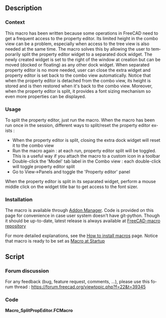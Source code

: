 <languages/>

<div lang="en" dir="ltr" class="mw-content-ltr">
{{Macro
|Name=SplitPropEditor
|Icon=
|Description=This macro has been written because some operations in FreeCAD need to get a frequent access to the property editor. Its limited height in the combo view can be a problem, especially when access to the tree view is also needed at the same time.<br/>
The macro solves this by allowing the user to temporarily split the property editor widget to a separated dock widget. The newly created widget is set to the right of the window at creation but can be moved (docked or floating) as any other dock widget.<br/>
When separated property editor is no more needed, user can close the extra widget and property editor is set back to the combo view automatically.
Notice that when the property editor is detached from the combo view, its height is stored and is then restored when it's back to the combo view.<br/>
Moreover, when the property editor is split, it provides a font sizing mechanism so even more properties can be displayed.
|Author=OpenBrain
|Date=2019-12-27
|Version=0.63
|FCVersion= 0.17+
|Download=
|SeeAlso=
}}
</div>

<div lang="en" dir="ltr" class="mw-content-ltr">
==Description==
</div>

<div lang="en" dir="ltr" class="mw-content-ltr">
===Context===
</div>

<div lang="en" dir="ltr" class="mw-content-ltr">
This macro has been written because some operations in FreeCAD need to get a frequent access to the property editor. Its limited height in the combo view can be a problem, especially when access to the tree view is also needed at the same time.
The macro solves this by allowing the user to temporarily split the property editor widget to a separated dock widget. The newly created widget is set to the right of the window at creation but can be moved (docked or floating) as any other dock widget.
When separated property editor is no more needed, user can close the extra widget and property editor is set back to the combo view automatically.
Notice that when the property editor is detached from the combo view, its height is stored and is then restored when it's back to the combo view.
Moreover, when the property editor is split, it provides a font sizing mechanism so even more properties can be displayed.
</div>

<div lang="en" dir="ltr" class="mw-content-ltr">
===Usage===
</div>

<div lang="en" dir="ltr" class="mw-content-ltr">
To split the property editor, just run the macro.
When the macro has been run once in the session, different ways to split/reset the property editor exists :
* When the property editor is split, closing the extra dock widget will reset it to the combo view
* Run the macro again : at each run, property editor split will be toggled. This is a useful way if you attach the macro to a custom icon in a toolbar
* Double-click the 'Model' tab label in the Combo view : each double-click will toggle property editor split
* Go to View->Panels and toggle the 'Property editor' panel
</div>

<div lang="en" dir="ltr" class="mw-content-ltr">
When the property editor is split in its separated widget, perform a mouse middle click on the widget title bar to get access to the font sizer.
</div>

<div lang="en" dir="ltr" class="mw-content-ltr">
===Installation===
</div>

<div lang="en" dir="ltr" class="mw-content-ltr">
The macro is available through [[Std AddonMgr|Addon Manager]].
Code is provided on this page for convenience in case user system doesn't have git-python. Though it should be up-to-date, latest release is always available at [https://github.com/FreeCAD/FreeCAD-macros/blob/master/PureGui/SplitPropEditor.FCMacro FreeCAD-macro repository]
</div>

<div lang="en" dir="ltr" class="mw-content-ltr">
For more detailed explanations, see the [[How to install macros]] page.
Notice that macro is ready to be set as [[Macro at Startup]]
</div>

<div lang="en" dir="ltr" class="mw-content-ltr">
==Script==
</div>

<div lang="en" dir="ltr" class="mw-content-ltr">
===Forum discussion===
</div>

<div lang="en" dir="ltr" class="mw-content-ltr">
For any feedback (bug, feature request, comments, ...), please use this forum thread : https://forum.freecad.org/viewtopic.php?f=22&t=39345
</div>

<div lang="en" dir="ltr" class="mw-content-ltr">
===Code===
</div>

'''Macro_SplitPropEditor.FCMacro'''

{{MacroCode|code=
#!/usr/bin/python
#####################################
# Copyright (c) openBrain 2019
# Licensed under LGPL v2
#
# This FreeCAD macro will split the property editor from the combo view to a new dockable widget (panel)
# * The default widget is docked to the right of the window but can be freely moved
# * When the new widget is closed, the property editor is set back to its location in the combo view
# * When the macro has been run once, the new widget is registered in FC UI and can (shall) be hidden/shown as original panels are
# * Mouse middle click on the panel title displays a temporary slider to change font size
#
# Version history :
# *0.63 : add comments in the code
# *0.62 : property edit subpanel height is recorded and restored
# *0.61 : property editor split is toggles when 'Model' tab label is double clicked in Combo View
# *0.6 : improve behavior of macro so it toggles property editor split at each run
# *0.52 : stop timer when no more needed
# *0.51 : fix issue when separate Property View is enabled
# *0.5 : beta release
#
#####################################

__Name__ = 'SplitPropEditor'
__Comment__ = 'Splits the property editor from the combo view to a new dock widget (panel)'
__Author__ = 'openBrain'
__Version__ = '0.63'
__Date__ = '2019-12-27'
__License__ = 'LGPL v2'
__Web__ = 'https://wiki.freecad.org/Macro_SplitPropEditor'
__Wiki__ = 'https://wiki.freecad.org/Macro_SplitPropEditor'
__Icon__ = ''
__Help__ = 'Run macro once to create the new property editor panel'
__Status__ = 'Beta'
__Requires__ = 'FreeCAD >= 0.17'
__Communication__ = 'https://forum.freecad.org/viewtopic.php?f=22&t=39345'

### Perform needed imports
from PySide import QtCore, QtGui
import FreeCAD as App
import FreeCADGui as Gui

### Define a custom QDockWidget class
class PropEditor(QtGui.QDockWidget):

    def __init__(self):
        mw = Gui.getMainWindow() 
        pt = mw.findChild(QtGui.QWidget,'Combo View').findChild(QtGui.QWidget, 'propertyTab') # look for the property editor
        if not pt:
            raise Exception("Can't find property editor widget, exiting") 
        self.ptWid = pt.parent() # find property editor widget
        self.oldParent = pt.parent().parent() # find property editor parent (is a QSplitter)
        self.oldIndex = self.oldParent.indexOf(self.ptWid) # store index of property editor in the QSplitter
        self.font = QtGui.QFont(pt.font()) # store current font
        super(PropEditor, self).__init__() # run inherited class constructor
        self.setParent(mw)
        self.setObjectName("PropEdit")
        self.setWindowTitle("Property Editor")
        ### create a custom title bar widget so font can be sized when property editor is split
        self.titleWid = QtGui.QWidget()
        lay = QtGui.QHBoxLayout()
        self.fs = QtGui.QSlider(QtCore.Qt.Horizontal) # slider to size font
        oldPs = self.font.pointSize()
        self.fs.setSliderPosition(oldPs) # set default slider position
        self.fs.setMaximum(oldPs) # maximum font size is default one
        self.fs.setMinimum(int(oldPs/2+1)) # minimum font size is almost half the default one
        self.fs.setPageStep(1) # needed so mouse wheel step is 1
        self.fs.valueChanged.connect(self.changeFs)
        self.fs.sliderReleased.connect(self.changeFs) # needed to manage font sizer hiding when slider is held by user
        lay.addWidget(QtGui.QLabel("Size : "))
        lay.addWidget(self.fs)
        self.titleWid.setLayout(lay)
        self.timer = QtCore.QTimer(self) # set a timer so font sizer is hidden after some time
        self.timer.setInterval(2500)
        self.timer.timeout.connect(self.titleBarTo)
        ### connect to 'Model' tab label double-clicking to toggle split
        self.tb = mw.findChild(QtGui.QWidget,'Combo View').findChild(QtGui.QWidget, 'combiTab')
        self.tb.tabBarDoubleClicked.connect(self.toggleVisibility)

    def changeFs(self, fs=0): # called when font sizer slider is moved
        self.timer.start() # restart timeout timer
        if fs != 0:
            self.font.setPointSize(fs) # compute new font ...
            self.ptWid.setFont(self.font) # ... then apply

    def showEvent(self, event): # called when custom dock widget is shown
        self.ptHeight=self.oldParent.sizes() # record property editor height (handled at QSplitter to prevent opaque resizing)
        self.setWidget(self.ptWid) # transfer property editor widget to custom dock widget
        self.ptWid.setFont(self.font) # apply custom font size

    def hideEvent(self, event): # called when custom dock widget is hidden
        self.oldParent.insertWidget(self.oldIndex, self.ptWid) # reset property editor widget to combo view
        self.oldParent.setSizes(self.ptHeight) # restore property editor height
        self.ptWid.setFont(QtGui.QFont()) # restore default font of combo view

    def mousePressEvent(self, event): # called when mouse is pressed on the custom dock widget
        if event.button() == QtCore.Qt.MouseButton.MidButton: # if button is middle one
            self.setTitleBarWidget(self.titleWid) # show the font sizer in the title bar
            self.timer.start() # start timeout timer

    def titleBarTo(self): # called when timeout timer expires
        if not self.fs.isSliderDown(): # if slider is no more held by user
            self.resetTitleBar() # reset title bar

    def resetTitleBar(self):
        self.setTitleBarWidget(None) # set title bar to 'None' so it get back its default aspect
        self.timer.stop() # stop timeout timer

    def toggleVisibility(self, index = -2): # called to toggle property editor split ...
    # ... 'index' is needed when used as slot for 'Model' tab double-click ...
    # ... '-2' value can't be sent by signal so we know its a 'manual' call
        if index == -2 or self.tb.tabText(index).replace('&','') == 'Model': # if manual call or double-click on 'Model' tab label
            self.setVisible(self.isHidden()) # toggle custom dock widget visibility (behavior handled by show/hide events)

def run() : # define main function
    pe = Gui.getMainWindow().findChild(QtGui.QWidget, 'PropEdit') # check if a custom property editor dock widget already exist
    if not pe: # if doesn't exist yet
        Gui.getMainWindow().addDockWidget(QtCore.Qt.RightDockWidgetArea, PropEditor()) # create it
    else: # if already exists
        pe.toggleVisibility() # toggle property editor split

if __name__ == '__main__': # if macro called to run
    run()
}}
